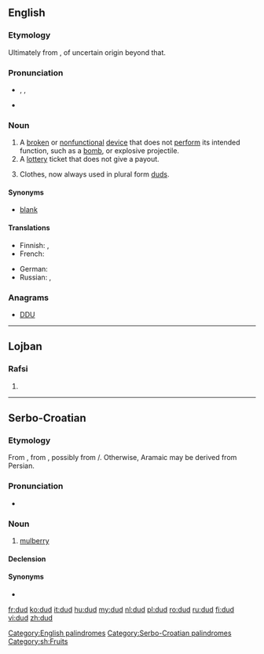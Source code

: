 ==English==

===Etymology===
Ultimately from {{term|dudde||ragged clothing or cloth}}, of uncertain origin beyond that.

===Pronunciation===
* {{enPR|dŭd}}, {{IPA|/dʌd/}}, {{X-SAMPA|/dVd/}}
* {{rhymes|ʌd}}

===Noun===
{{en-noun}}

# A [[broken]] or [[nonfunctional]] [[device]] that does not [[perform]] its intended function, such as a [[bomb]], or explosive projectile.
# A [[lottery]] ticket that does not give a payout.
# {{obsolete}} Clothes, now always used in plural form [[duds]].

====Synonyms====
* {{sense|losing lottery ticket}} [[blank]]

====Translations====
{{trans-top|broken or nonfunctional device that does not perform its intended function}}
* Finnish: {{t+|fi|susi}}, {{t+|fi|suutari}}
* French: {{t-|fr|fausse alerte}}
{{trans-mid}}
* German: {{t+|de|Blindgänger}} {{m}}
* Russian: {{t-|ru|невзрывающийся|tr=nevzryvájuščijsja}}, {{t+|ru|неисправный|tr=neisprávnyj}}
{{trans-bottom}}

{{trans-see|obsolete: clothes|duds}}

===Anagrams===
* [[DDU#English|DDU]]

[[Category:English palindromes]]

----

==Lojban==

===Rafsi===
{{jbo-rafsi}}

# {{rafsi of|dunda}}

----

==Serbo-Croatian==

===Etymology===
From {{etyl|ota|sh}} {{term|طوت|tr=tut, dut|sc=ota-Arab|lang=ota}}, from {{etyl|fa|sh}} {{term|توت|tr=tut|sc=fa-Arab|lang=fa}}, possibly from {{etyl|arc|sh}} {{term|sc=Syrc|ܬܘܬܐ|lang=arc}}/{{term|תותא||sc=Hebr|tr=tuta|lang=arc}}. Otherwise, Aramaic may be derived from Persian.

===Pronunciation===
* {{IPA|/dûd/|lang=sh}}

===Noun===
{{sh-noun|g=m|head=dȕd|r|дуд|ду̏д}}

# [[mulberry]] {{gloss|fruit}}

====Declension====
{{sh-decl-noun
|dud|dudovi
|duda|dudova
|dudu|dudovima
|dud|dudove
|dude|dudovi
|dudu|dudovima
|dudom|dudovima
}}

====Synonyms====
* {{l|sh|murva|mȗrva}}

[[Category:Serbo-Croatian palindromes]]
[[Category:sh:Fruits]]

[[fr:dud]]
[[ko:dud]]
[[it:dud]]
[[hu:dud]]
[[my:dud]]
[[nl:dud]]
[[pl:dud]]
[[ro:dud]]
[[ru:dud]]
[[fi:dud]]
[[vi:dud]]
[[zh:dud]]